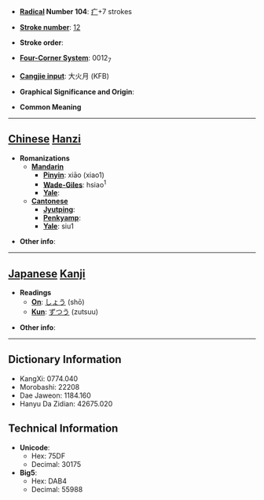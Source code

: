 * '''[[Wiktionary:Chinese radical index| Radical]] Number 104''': [[Wiktionary:Chinese radical index 疒|疒]]+7 strokes

* '''[[Wiktionary:Chinese total strokes index|Stroke number]]''': [[Wiktionary:Chinese total strokes index 12|12]]

* '''Stroke order''': 

* '''[[Wiktionary:Chinese four corner index|Four-Corner System]]''': 0012<sub>7</sub>

* '''[[Wiktionary:Chinese Cangjie index|Cangjie input]]''': 大火月 (KFB)

* '''Graphical Significance and Origin''': 

* '''Common Meaning'''

----

== [[Chinese]] [[Hanzi]] ==

* '''Romanizations'''
** '''[[Mandarin]]'''
*** '''[[Pinyin]]''': xiāo (xiao1)
*** '''[[Wade-Giles]]''': hsiao<sup>1</sup>
*** '''[[Yale]]''': 
** '''[[Cantonese]]'''
*** '''[[Jyutping]]''':
*** '''[[Penkyamp]]''': 
*** '''[[Yale]]''': siu1

* '''Other info''': 

----

== [[Japanese]] [[Kanji]] ==

* '''Readings'''
** '''[[On]]''': [[しょう]] (shō)
** '''[[Kun]]''': [[ずつう]] (zutsuu)

* '''Other info''':  

----

== Dictionary Information ==

* KangXi: 0774.040
* Morobashi: 22208
* Dae Jaweon: 1184.160
* Hanyu Da Zidian: 42675.020

== Technical Information ==

* '''Unicode''':
** Hex: 75DF
** Decimal: 30175
* '''Big5''':
** Hex: DAB4
** Decimal: 55988